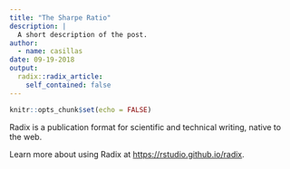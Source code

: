 ```yaml
---
title: "The Sharpe Ratio"
description: |
  A short description of the post.
author:
  - name: casillas
date: 09-19-2018
output:
  radix::radix_article:
    self_contained: false
---
```


```r
knitr::opts_chunk$set(echo = FALSE)
```

Radix is a publication format for scientific and technical writing, native to the web.

Learn more about using Radix at <https://rstudio.github.io/radix>.

